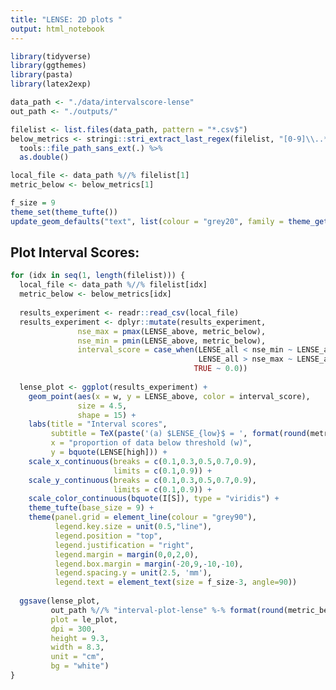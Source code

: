 ```yaml
---
title: "LENSE: 2D plots "
output: html_notebook
---
```


```r
library(tidyverse)
library(ggthemes)
library(pasta)
library(latex2exp)
```

```r
data_path <- "./data/intervalscore-lense"
out_path <- "./outputs/"
```

```r
filelist <- list.files(data_path, pattern = "*.csv$")
below_metrics <- stringi::stri_extract_last_regex(filelist, "[0-9]\\..*") %>%
  tools::file_path_sans_ext(.) %>%
  as.double()

local_file <- data_path %//% filelist[1]
metric_below <- below_metrics[1]

f_size = 9
theme_set(theme_tufte())
update_geom_defaults("text", list(colour = "grey20", family = theme_get()$text$family))
```

## Plot Interval Scores:
```r
for (idx in seq(1, length(filelist))) {
  local_file <- data_path %//% filelist[idx]
  metric_below <- below_metrics[idx]
  
  results_experiment <- readr::read_csv(local_file)
  results_experiment <- dplyr::mutate(results_experiment,
               nse_max = pmax(LENSE_above, metric_below),
               nse_min = pmin(LENSE_above, metric_below),
               interval_score = case_when(LENSE_all < nse_min ~ LENSE_all - nse_min,
                                          LENSE_all > nse_max ~ LENSE_all - nse_max,
                                         TRUE ~ 0.0))
  
  lense_plot <- ggplot(results_experiment) +
    geom_point(aes(x = w, y = LENSE_above, color = interval_score),
               size = 4.5,
               shape = 15) +
    labs(title = "Interval scores",
         subtitle = TeX(paste('(a) $LENSE_{low}$ = ', format(round(metric_below,2), nsmall=2))),
         x = "proportion of data below threshold (w)",
         y = bquote(LENSE[high])) +
    scale_x_continuous(breaks = c(0.1,0.3,0.5,0.7,0.9),
                       limits = c(0.1,0.9)) +
    scale_y_continuous(breaks = c(0.1,0.3,0.5,0.7,0.9),
                       limits = c(0.1,0.9)) +
    scale_color_continuous(bquote(I[S]), type = "viridis") +
    theme_tufte(base_size = 9) +
    theme(panel.grid = element_line(colour = "grey90"),
          legend.key.size = unit(0.5,"line"),
          legend.position = "top",
          legend.justification = "right",
          legend.margin = margin(0,0,2,0),
          legend.box.margin = margin(-20,9,-10,-10),
          legend.spacing.y = unit(2.5, 'mm'),
          legend.text = element_text(size = f_size-3, angle=90))
  
  ggsave(lense_plot,
         out_path %//% "interval-plot-lense" %-% format(round(metric_below, 2), nsmall = 2) %.% "pdf",
         plot = le_plot,
         dpi = 300,
         height = 9.3,
         width = 8.3,
         unit = "cm",
         bg = "white")
}
```

